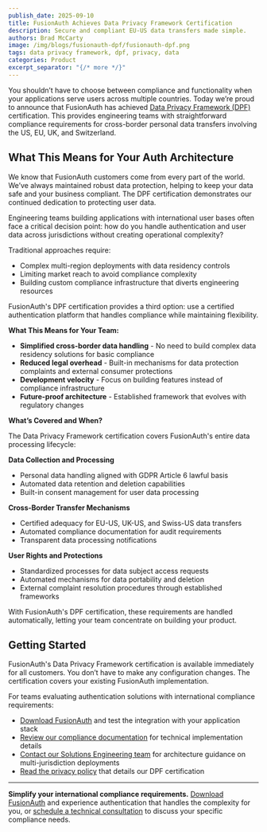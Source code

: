 ```yaml
---
publish_date: 2025-09-10
title: FusionAuth Achieves Data Privacy Framework Certification
description: Secure and compliant EU-US data transfers made simple.
authors: Brad McCarty
image: /img/blogs/fusionauth-dpf/fusionauth-dpf.png
tags: data privacy framework, dpf, privacy, data
categories: Product
excerpt_separator: "{/* more */}"
---
```


You shouldn’t have to choose between compliance and functionality when your applications serve users across multiple countries. Today we’re proud to announce that FusionAuth has achieved [Data Privacy Framework (DPF)](https://www.dataprivacyframework.gov/program-articles/Benefits-of-the-Data-Privacy-Framework-(DPF)-Program) certification. This provides engineering teams with straightforward compliance requirements for cross-border personal data transfers involving the US, EU, UK, and Switzerland.

## **What This Means for Your Auth Architecture**

We know that FusionAuth customers come from every part of the world. We’ve always maintained robust data protection, helping to keep your data safe and your business compliant. The DPF certification demonstrates our continued dedication to protecting user data.

Engineering teams building applications with international user bases often face a critical decision point: how do you handle authentication and user data across jurisdictions without creating operational complexity?

Traditional approaches require:

- Complex multi-region deployments with data residency controls
- Limiting market reach to avoid compliance complexity
- Building custom compliance infrastructure that diverts engineering resources

FusionAuth's DPF certification provides a third option: use a certified authentication platform that handles compliance while maintaining flexibility.

**What This Means for Your Team:**

- **Simplified cross-border data handling** - No need to build complex data residency solutions for basic compliance
- **Reduced legal overhead** - Built-in mechanisms for data protection complaints and external consumer protections
- **Development velocity** - Focus on building features instead of compliance infrastructure
- **Future-proof architecture** - Established framework that evolves with regulatory changes

**What’s Covered and When?**

The Data Privacy Framework certification covers FusionAuth's entire data processing lifecycle:

**Data Collection and Processing**

- Personal data handling aligned with GDPR Article 6 lawful basis
- Automated data retention and deletion capabilities
- Built-in consent management for user data processing

**Cross-Border Transfer Mechanisms**

- Certified adequacy for EU-US, UK-US, and Swiss-US data transfers
- Automated compliance documentation for audit requirements
- Transparent data processing notifications

**User Rights and Protections**

- Standardized processes for data subject access requests
- Automated mechanisms for data portability and deletion
- External complaint resolution procedures through established frameworks

With FusionAuth's DPF certification, these requirements are handled automatically, letting your team concentrate on building your product.

## **Getting Started**

FusionAuth's Data Privacy Framework certification is available immediately for all customers. You don’t have to make any configuration changes. The certification covers your existing FusionAuth implementation.

For teams evaluating authentication solutions with international compliance requirements:

- [Download FusionAuth](/get-started) and test the integration with your application stack
- [Review our compliance documentation](/docs/reference/gdpr) for technical implementation details
- [Contact our Solutions Engineering team](/contact) for architecture guidance on multi-jurisdiction deployments
- [Read the privacy policy](/product-privacy-policy) that details our DPF certification

* * *

**Simplify your international compliance requirements.** [Download FusionAuth](/get-started) and experience authentication that handles the complexity for you, or [schedule a technical consultation](/contact) to discuss your specific compliance needs.
